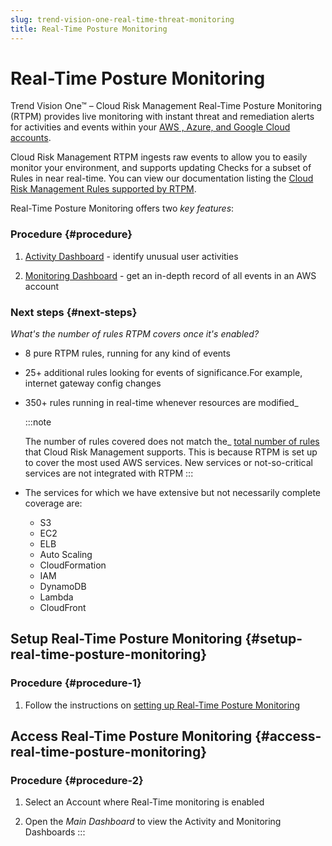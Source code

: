 ```yaml
---
slug: trend-vision-one-real-time-threat-monitoring
title: Real-Time Posture Monitoring
---
```

# Real-Time Posture Monitoring

Trend Vision One™ – Cloud Risk Management Real-Time Posture Monitoring (RTPM) provides live monitoring with instant threat and remediation alerts for activities and events within your [AWS , Azure, and Google Cloud accounts](https://docs.trendmicro.com/en-us/documentation/article/trend-vision-one-real-time-threat-mon).

Cloud Risk Management RTPM ingests raw events to allow you to easily monitor your environment, and supports updating Checks for a subset of Rules in near real-time. You can view our documentation listing the [Cloud Risk Management Rules supported by RTPM](https://docs.trendmicro.com/en-us/documentation/article/trend-micro-cloud-one-conformity-rules).

Real-Time Posture Monitoring offers two *key features*:

### Procedure {#procedure}

1.  [Activity Dashboard](activity-dashboard.mdx) - identify unusual user activities

2.  [Monitoring Dashboard](monitoring-dashboard.mdx) - get an in-depth record of all events in an AWS account

### Next steps {#next-steps}

*What's the number of rules RTPM covers once it's enabled?*

- 8 pure RTPM rules, running for any kind of events
- 25+ additional rules looking for events of significance.For example, internet gateway config changes
- 350+ rules running in real-time whenever resources are modified\_

  :::note

  The number of rules covered does not match the\_ [total number of rules](introduction-rules.mdx) that Cloud Risk Management supports. This is because RTPM is set up to cover the most used AWS services. New services or not-so-critical services are not integrated with RTPM
  :::
- The services for which we have extensive but not necessarily complete coverage are:
  - S3
  - EC2
  - ELB
  - Auto Scaling
  - CloudFormation
  - IAM
  - DynamoDB
  - Lambda
  - CloudFront

## Setup Real-Time Posture Monitoring {#setup-real-time-posture-monitoring}

### Procedure {#procedure-1}

1.  Follow the instructions on [setting up Real-Time Posture Monitoring](realtime-threat-monitor.mdx)

## Access Real-Time Posture Monitoring {#access-real-time-posture-monitoring}

### Procedure {#procedure-2}

1.  Select an Account where Real-Time monitoring is enabled

2.  Open the *Main Dashboard* to view the Activity and Monitoring Dashboards
:::
